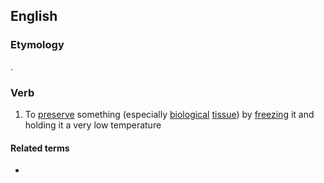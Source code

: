 ==English==

===Etymology===
{{prefix|en|cryo|preserve}}.

===Verb===
{{en-verb|cryopreserv}}

# To [[preserve]] something (especially [[biological]] [[tissue]]) by [[freeze|freezing]] it and holding it a very low temperature

====Related terms====
* {{l|en|cryopreservation}}